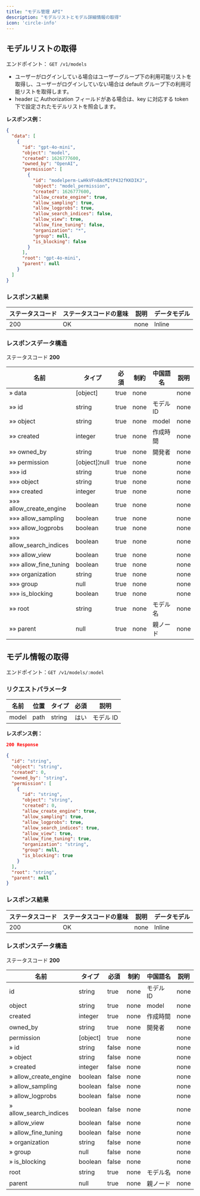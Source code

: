 ```yaml
---
title: "モデル管理 API"
description: "モデルリストとモデル詳細情報の取得"
icon: 'circle-info'
---
```


## モデルリストの取得

エンドポイント： `GET /v1/models`

- ユーザーがログインしている場合はユーザーグループ下の利用可能リストを取得し、ユーザーがログインしていない場合は default グループ下の利用可能リストを取得します。
- header に Authorization フィールドがある場合は、key に対応する token 下で設定されたモデルリストを照会します。

**レスポンス例：**

```json
{
  "data": [
    {
      "id": "gpt-4o-mini",
      "object": "model",
      "created": 1626777600,
      "owned_by": "OpenAI",
      "permission": [
        {
          "id": "modelperm-LwHkVFn8AcMItP432fKKDIKJ",
          "object": "model_permission",
          "created": 1626777600,
          "allow_create_engine": true,
          "allow_sampling": true,
          "allow_logprobs": true,
          "allow_search_indices": false,
          "allow_view": true,
          "allow_fine_tuning": false,
          "organization": "*",
          "group": null,
          "is_blocking": false
        }
      ],
      "root": "gpt-4o-mini",
      "parent": null
    }
  ]
}
```

### レスポンス結果

|ステータスコード | ステータスコードの意味 | 説明 | データモデル|
|---|---|---|---|
|200|OK|none|Inline|

### レスポンスデータ構造

ステータスコード **200**

|名前 | タイプ | 必須 | 制約 | 中国語名 | 説明|
|---|---|---|---|---|---|
|» data|[object]|true|none||none|
|»» id|string|true|none|モデル ID|none|
|»» object|string|true|none|model|none|
|»» created|integer|true|none|作成時間|none|
|»» owned_by|string|true|none|開発者|none|
|»» permission|[object]¦null|true|none||none|
|»»» id|string|true|none||none|
|»»» object|string|true|none||none|
|»»» created|integer|true|none||none|
|»»» allow_create_engine|boolean|true|none||none|
|»»» allow_sampling|boolean|true|none||none|
|»»» allow_logprobs|boolean|true|none||none|
|»»» allow_search_indices|boolean|true|none||none|
|»»» allow_view|boolean|true|none||none|
|»»» allow_fine_tuning|boolean|true|none||none|
|»»» organization|string|true|none||none|
|»»» group|null|true|none||none|
|»»» is_blocking|boolean|true|none||none|
|»» root|string|true|none|モデル名|none|
|»» parent|null|true|none|親ノード|none|

## モデル情報の取得

エンドポイント：`GET /v1/models/:model`

### リクエストパラメータ

|名前 | 位置 | タイプ | 必須 | 説明|
|---|---|---|---|---|
|model|path|string| はい |モデル ID|

**レスポンス例：**

```json
200 Response
```

```json
{
  "id": "string",
  "object": "string",
  "created": 0,
  "owned_by": "string",
  "permission": [
    {
      "id": "string",
      "object": "string",
      "created": 0,
      "allow_create_engine": true,
      "allow_sampling": true,
      "allow_logprobs": true,
      "allow_search_indices": true,
      "allow_view": true,
      "allow_fine_tuning": true,
      "organization": "string",
      "group": null,
      "is_blocking": true
    }
  ],
  "root": "string",
  "parent": null
}
```

### レスポンス結果

|ステータスコード | ステータスコードの意味 | 説明 | データモデル|
|---|---|---|---|
|200|OK|none|Inline|

### レスポンスデータ構造

ステータスコード **200**

|名前 | タイプ | 必須 | 制約 | 中国語名 | 説明|
|---|---|---|---|---|---|
|id|string|true|none|モデル ID|none|
|object|string|true|none|model|none|
|created|integer|true|none|作成時間|none|
|owned_by|string|true|none|開発者|none|
|permission|[object]|true|none||none|
|» id|string|false|none||none|
|» object|string|false|none||none|
|» created|integer|false|none||none|
|» allow_create_engine|boolean|false|none||none|
|» allow_sampling|boolean|false|none||none|
|» allow_logprobs|boolean|false|none||none|
|» allow_search_indices|boolean|false|none||none|
|» allow_view|boolean|false|none||none|
|» allow_fine_tuning|boolean|false|none||none|
|» organization|string|false|none||none|
|» group|null|false|none||none|
|» is_blocking|boolean|false|none||none|
|root|string|true|none|モデル名|none|
|parent|null|true|none|親ノード|none|